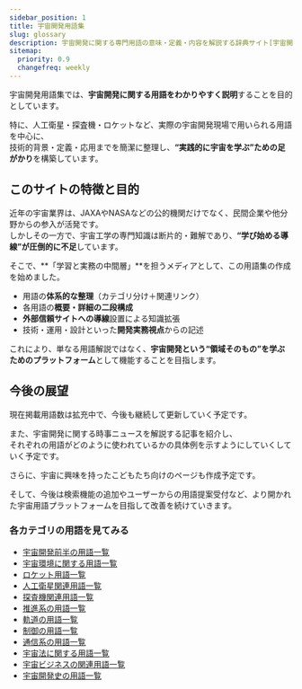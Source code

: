```yaml
---
sidebar_position: 1
title: 宇宙開発用語集
slug: glossary
description: 宇宙開発に関する専門用語の意味・定義・内容を解説する辞典サイト[宇宙開発用語集]の説明ページです。
sitemap:
  priority: 0.9
  changefreq: weekly
---
```



<Head>
  <script type="application/ld+json">
    {`{
      "@context": "https://schema.org",
      "@type": "DefinedTerm",
      "name": "宇宙開発用語集",
      "inDefinedTermSet": "https://www.space-portal.org",
      "termCode": "glossary",
      "description": "宇宙開発に関する専門用語の意味・定義・内容を解説する辞典サイト[宇宙開発用語集]の説明ページです。",
      "url": "https://www.space-portal.org/docs/glossary"
    }`}
  </script>
</Head>

宇宙開発用語集では、**宇宙開発に関する用語をわかりやすく説明**することを目的としています。  

特に、人工衛星・探査機・ロケットなど、実際の宇宙開発現場で用いられる用語を中心に、  
技術的背景・定義・応用までを簡潔に整理し、**“実践的に宇宙を学ぶ”ための足がかり**を構築しています。  

## このサイトの特徴と目的

近年の宇宙業界は、JAXAやNASAなどの公的機関だけでなく、民間企業や他分野からの参入が活発です。  
しかしその一方で、宇宙工学の専門知識は断片的・難解であり、**“学び始める導線”が圧倒的に不足**しています。  

そこで、**「学習と実務の中間層」**を担うメディアとして、この用語集の作成を始めました。  

- 用語の**体系的な整理**（カテゴリ分け＋関連リンク）
- 各用語の**概要・詳細の二段構成**
- **外部信頼サイトへの導線**設置による知識拡張
- 技術・運用・設計といった**開発実務視点**からの記述

これにより、単なる用語解説ではなく、**宇宙開発という“領域そのもの”を学ぶためのプラットフォーム**として機能することを目指します。  

## 今後の展望

現在掲載用語数は拡充中で、今後も継続して更新していく予定です。  

また、宇宙開発に関する時事ニュースを解説する記事を紹介し、  
それぞれの用語がどのように使われているかの具体例を示すようにしていくしていく予定です。  

さらに、宇宙に興味を持ったこどもたち向けのページも作成予定です。  

そして、今後は検索機能の追加やユーザーからの用語提案受付など、より開かれた宇宙用語プラットフォームを目指して改善を続けていきます。


### 各カテゴリの用語を見てみる
- [宇宙開発前半の用語一覧](docs/category/glossary)
- [宇宙環境に関する用語一覧](docs/category/environment)
- [ロケット用語一覧](docs/category/rocket)
- [人工衛星関連用語一覧](docs/category/satellite)
- [探査機関連用語一覧](docs/category/explorer)
- [推進系の用語一覧](docs/category/rocket)
- [軌道の用語一覧](docs/category/orbit)
- [制御の用語一覧](docs/category/control)
- [通信系の用語一覧](docs/category/communication)
- [宇宙法に関する用語一覧](docs/category/policy)
- [宇宙ビジネスの関連用語一覧](docs/category/business)
- [宇宙開発史の用語一覧](docs/category/history)